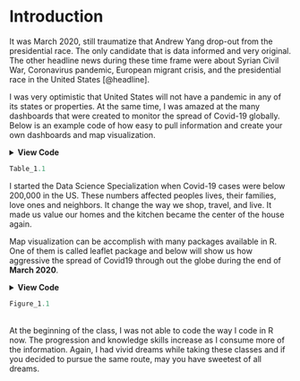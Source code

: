 # Introduction 

It was March 2020, still traumatize that Andrew Yang drop-out from the presidential race. The only candidate that is data informed and very original. The other headline news during these time frame were about Syrian Civil War, Coronavirus pandemic, European migrant crisis, and the presidential race in the United States [@headline]. 

I was very optimistic that United States will not have a pandemic in any of its states or properties. At the same time, I was amazed at the many dashboards that were created to monitor the spread of Covid-19 globally. Below is an example code of how easy to pull information and create your own dashboards and map visualization.

<details><summary>**View Code**</summary>
```r
library(COVID19)
library(dplyr)
library(DT)
library(knitr)
library(kableExtra)
# grab data from library COVID19
X <- covid19(verbose = FALSE)
MarchCovid <- X %>% filter(date == "2020-03-31") %>% 
  select(
    administrative_area_level_1,
    date,
    confirmed,
    recovered,
    deaths
  ) %>% arrange(desc(confirmed)) %>% 
    rename(country = 
             administrative_area_level_1)
## Turn to table
Table_1.1 <- MarchCovid[1:10, ] %>% 
  kable(caption = 'March 2020 Covid19 Metrics') %>%   
  kable_styling()
```
</details>

```r
Table_1.1
```

I started the Data Science Specialization when Covid-19 cases were below 200,000 in the US. These numbers affected peoples lives, their families, love ones and neighbors. It change the way we shop, travel, and live. It made us value our homes and the kitchen became the center of the house again.   

Map visualization can be accomplish with many packages available in R.  One of them is called leaflet package and below will show us how aggressive the spread of Covid19 through out the globe during the end of **March 2020**. 

<details><summary>**View Code**</summary>
```r
library(leaflet)
library(viridisLite)
library(viridis)
# Create a map using Leaflet
mapVisData <- X %>% 
  filter(date == "2020-03-31") %>%    
  rename(country=administrative_area_level_1)  %>% 
  select(country,
          date,
          longitude,
          latitude,
          confirmed,
          recovered,
          deaths)
# Color code with viridislite and viridis
CountryColor <- colorFactor(
  viridis(76), mapVisData$country)

Figure_1.1 <- leaflet(data = mapVisData) %>% 
  addTiles() %>% 
  setView(lng = 26.8206,
        lat = 30.8025,
        zoom = 2) %>% 
  addCircleMarkers(
     ~ longitude,
     ~ latitude,
     popup = paste(
     "Country: ",prettyNum(
       mapVisData$country, 
       big.mark = ","), 
     "<br>",
     "Confirmed: ",prettyNum(
       mapVisData$confirmed, 
       big.mark = ","), 
     "<br>",
     "Recovered: ", prettyNum(
       mapVisData$recovered, 
       big.mark = ","), 
     "<br>",
     "Deaths: ", prettyNum(
       mapVisData$deaths, 
       big.mark = ",")),
   weight = 1,
   radius = ~ sqrt(confirmed)*.1,
   stroke = FALSE,
   fillOpacity = .7,
   fillColor = ~CountryColor(country)
) 
```
</details>

```r
Figure_1.1
```

<br>
At the beginning of the class, I was not able to code the way I code in R now. The progression and knowledge skills increase as I consume more of the information. Again, I had vivid dreams while taking these classes and if you decided to pursue the same route, may you have sweetest of all dreams. 


